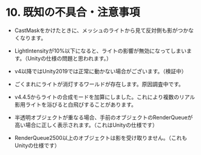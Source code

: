 # 10. 既知の不具合・注意事項

- CastMaskをかけたときに、メッシュのライトから見て反対側も影がつかなくなります。

- LightIntensityが10%以下になると、ライトの影響が無効になってしまいます。（Unityの仕様の問題と思われます。）

- v4以降ではUnity2019では正常に動かない場合がございます。（検証中）

- ごくまれにライトが消灯するワールドが存在します。原因調査中です。

- v4.4.5からライトの合成モードを加算にしました。これにより複数のリアル影用ライトを浴びると白飛びすることがあります。

- 半透明オブジェクトが重なる場合、手前のオブジェクトのRenderQueueが高い場合に正しく表示されます。（これはUnityの仕様です）

- RenderQueue2500以上のオブジェクトは影を受け取りません。（これもUnityの仕様です）
